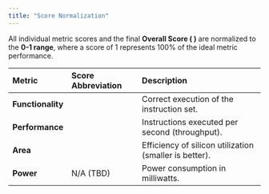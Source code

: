 ```yaml
---
title: "Score Normalization"
---
```


All individual metric scores and the final **Overall Score ( )** are normalized to the **0-1 range**, where a score of 1 represents 100% of the ideal metric performance.

| **Metric**        | **Score Abbreviation** | **Description**                                        |
| :---------------- | :--------------------- | :----------------------------------------------------- |
| **Functionality** |                        | Correct execution of the instruction set.              |
| **Performance**   |                        | Instructions executed per second (throughput).         |
| **Area**          |                        | Efficiency of silicon utilization (smaller is better). |
| **Power**         | N/A (TBD)              | Power consumption in milliwatts.                       |